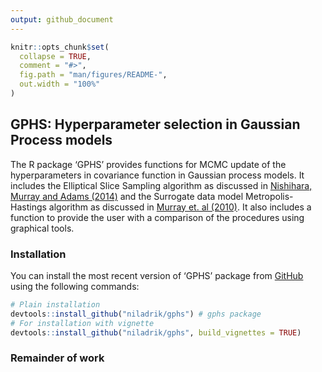 ```yaml
---
output: github_document
---
```


<!-- README.md is generated from README.Rmd. Please edit that file -->

```r
knitr::opts_chunk$set(
  collapse = TRUE,
  comment = "#>",
  fig.path = "man/figures/README-",
  out.width = "100%"
)
```

<!-- # GPHS -->

<!-- badges: start -->
<!-- badges: end -->

## GPHS: Hyperparameter selection in Gaussian Process models

The R package 'GPHS' provides functions for MCMC update of the hyperparameters in covariance function in Gaussian process models. It includes the Elliptical Slice Sampling algorithm as discussed in [Nishihara, Murray and Adams (2014)](https://www.cs.princeton.edu/~rpa/pubs/nishihara2014generalized.pdf) and the Surrogate data model Metropolis-Hastings algorithm as discussed in [Murray et. al (2010)](https://arxiv.org/abs/1001.0175). It also includes a function to provide the user with a comparison of the procedures using graphical tools.

### Installation


You can install the most recent version of 'GPHS' package from [GitHub](https://github.com/niladrik/GPHS) using the following commands:
```r
# Plain installation
devtools::install_github("niladrik/gphs") # gphs package
# For installation with vignette
devtools::install_github("niladrik/gphs", build_vignettes = TRUE)
```

### Remainder of work
